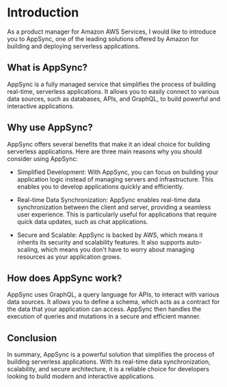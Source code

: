 

# Introduction

As a product manager for Amazon AWS Services, I would like to introduce you to AppSync, one of the leading solutions offered by Amazon for building and deploying serverless applications.

## What is AppSync?

AppSync is a fully managed service that simplifies the process of building real-time, serverless applications. It allows you to easily connect to various data sources, such as databases, APIs, and GraphQL, to build powerful and interactive applications.

## Why use AppSync?

AppSync offers several benefits that make it an ideal choice for building serverless applications. Here are three main reasons why you should consider using AppSync:

- Simplified Development: With AppSync, you can focus on building your application logic instead of managing servers and infrastructure. This enables you to develop applications quickly and efficiently.

- Real-time Data Synchronization: AppSync enables real-time data synchronization between the client and server, providing a seamless user experience. This is particularly useful for applications that require quick data updates, such as chat applications.

- Secure and Scalable: AppSync is backed by AWS, which means it inherits its security and scalability features. It also supports auto-scaling, which means you don't have to worry about managing resources as your application grows.

## How does AppSync work?

AppSync uses GraphQL, a query language for APIs, to interact with various data sources. It allows you to define a schema, which acts as a contract for the data that your application can access. AppSync then handles the execution of queries and mutations in a secure and efficient manner.

## Conclusion

In summary, AppSync is a powerful solution that simplifies the process of building serverless applications. With its real-time data synchronization, scalability, and secure architecture, it is a reliable choice for developers looking to build modern and interactive applications.